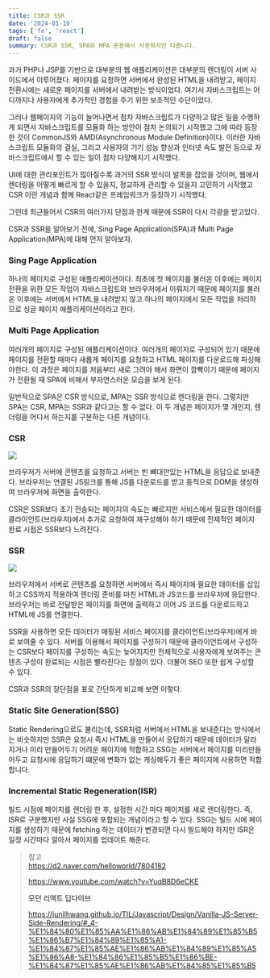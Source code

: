 ```yaml
---
title: CSR과 SSR
date: '2024-01-19'
tags: ['fe', 'react']
draft: false
summary: CSR과 SSR, SPA와 MPA 혼용해서 사용하지만 다릅니다.
---
```


과거 PHP나 JSP를 기반으로 대부분의 웹 애플리케이션은 대부분의 렌더링이 서버 사이드에서 이루어졌다. 페이지를 요청하면 서버에서 완성된 HTML을 내려받고, 페이지 전환시에는 새로운 페이지를 서버에서 내려받는 방식이었다. 여기서 자바스크립트는 어디까지나 사용자에게 추가적인 경험을 주기 위한 보조적인 수단이었다.

그러나 웹페이지의 기능이 늘어나면서 점차 자바스크립트가 다양하고 많은 일을 수행하게 되면서 자바스크립트를 모듈화 하는 방안이 점차 논의되기 시작했고 그에 따라 등장한 것이 CommonJS와 AMD(Asynchronous Module Definition)이다. 이러한 자바스크립트 모듈화의 결실, 그리고 사용자의 기기 성능 향상과 인터넷 속도 발전 등으로 자바스크립트에서 할 수 있는 일이 점차 다양해지기 시작했다.

UI에 대한 관리포인트가 많아질수록 과거의 SSR 방식이 발목을 잡았을 것이며, 웹에서 렌더링을 어떻게 빠르게 할 수 있을지, 정교하게 관리할 수 있을지 고민하기 시작했고 CSR 이란 개념과 함께 React같은 프레임워크가 등장하기 시작했다.

그런데 최근들어서 CSR의 여러가지 단점과 한계 때문에 SSR이 다시 각광을 받고있다.

CSR과 SSR을 알아보기 전에, Sing Page Application(SPA)과 Multi Page Application(MPA)에 대해 먼저 알아보자.

### Sing Page Application

하나의 페이지로 구성된 애플리케이션이다.
최초에 첫 페이지를 불러온 이후에는 페이지 전환을 위한 모든 작업이 자바스크립트와 브라우저에서 이뤄지기 때문에 페이지를 불러온 이후에는 서버에서 HTML을 내려받지 않고 하나의 페이지에서 모든 작업을 처리하므로 싱글 페이지 애플리케이션이라고 한다.

### Multi Page Application

여러개의 페이지로 구성된 애플리케이션이다.
여러개의 페이지로 구성되어 있기 때문에 페이지를 전환할 때마다 새롭게 페이지를 요청하고 HTML 페이지를 다운로드해 파싱해야한다. 이 과정은 페이지를 처음부터 새로 그려야 해서 화면이 깜빡이기 때문에 페이지가 전환될 때 SPA에 비해서 부자연스러운 모습을 보게 된다.

일반적으로 SPA은 CSR 방식으로, MPA는 SSR 방식으로 렌더링을 한다. 그렇지만 SPA는 CSR, MPA는 SSR과 같다고는 할 수 없다. 이 두 개념은 페이지가 몇 개인지, 렌더링을 어디서 하는지를 구분하는 다른 개념이다.

### CSR

![](/static/images/csr.png)

브라우저가 서버에 콘텐츠를 요청하고 서버는 빈 뼈대만있는 HTML을 응답으로 보내준다. 브라우저는 연결된 JS링크를 통해 JS를 다운로드를 받고 동적으로 DOM을 생성하여 브라우저에 화면을 출력한다.

CSR은 SSR보다 초기 전송되는 페이지의 속도는 빠르지만 서비스에서 필요한 데이터를 클라이언트(브라우저)에서 추가로 요청하여 재구성해야 하기 때문에 전제적인 페이지 완료 시점은 SSR보다 느려진다.

### SSR

![](/static/images/ssr.png)

브라우저에서 서버로 콘텐츠를 요청하면 서버에서 즉시 페이지에 필요한 데이터를 삽입하고 CSS까지 적용하여 렌더링 준비를 마친 HTML과 JS코드를 브라우저에 응답한다. 브라우저는 바로 전달받은 페이지를 화면에 출력하고 이어 JS 코드를 다운로드하고 HTML에 JS를 연결한다.

SSR을 사용하면 모든 데이터가 매핑된 서비스 페이지를 클라이언트(브라우저)에게 바로 보여줄 수 있다. 서버를 이용해서 페이지를 구성하기 때문에 클라이언트에서 구성하는 CSR보다 페이지를 구성하는 속도는 늦어지지만 전체적으로 사용자에게 보여주는 콘텐츠 구성이 완료되는 시점은 빨라진다는 장점이 있다. 더불어 SEO 또한 쉽게 구성할 수 있다.

CSR과 SSR의 장단점을 표로 간단하게 비교해 보면 이렇다.

### Static Site Generation(SSG)

Static Rendering으로도 불리는데, SSR처럼 서버에서 HTML을 보내준다는 방식에서는 비슷하지만 SSR은 요청시 즉시 HTML을 만들어서 응답하기 때문에 데이터가 달라지거나 미리 만들어두기 어려운 페이지에 적합하고 SSG는 서버에서 페이지를 미리만들어두고 요청시에 응답하기 떄문에 변화가 없는 캐싱해두기 좋은 페이지에 사용하면 적합합니다.

### Incremental Static Regeneration(ISR)

빌드 시점에 페이지를 렌더링 한 후, 설정한 시간 마다 페이지를 새로 렌더링한다. 즉, ISR로 구분했지만 사실 SSG에 포함되는 개념이라고 할 수 있다. SSG는 빌드 시에 페이지를 생성하기 때문에 fetching 하는 데이터가 변경되면 다시 빌드해야 하지만 ISR은 일정 시간마다 알아서 페이지를 업데이트 해준다.

> 참고  
> https://d2.naver.com/helloworld/7804182
>
> https://www.youtube.com/watch?v=YuqB8D6eCKE
>
> <a>모던 리액트 딥다이브</a>
>
> https://junilhwang.github.io/TIL/Javascript/Design/Vanilla-JS-Server-Side-Rendering/#_4-%E1%84%80%E1%85%AA%E1%86%AB%E1%84%89%E1%85%B5%E1%86%B7%E1%84%89%E1%85%A1-%E1%84%87%E1%85%AE%E1%86%AB%E1%84%89%E1%85%A5%E1%86%A8-%E1%84%86%E1%85%B5%E1%86%BE-%E1%84%87%E1%85%AE%E1%86%AB%E1%84%85%E1%85%B5

